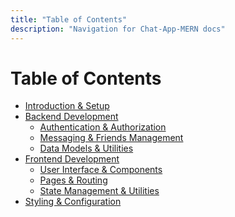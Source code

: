 ```yaml
---
title: "Table of Contents"
description: "Navigation for Chat-App-MERN docs"
---
```

# Table of Contents

<TOC />

  - [Introduction & Setup](./1_introduction_and_setup.mdx)
  - [Backend Development](./2_backend_development.mdx)
    - [Authentication & Authorization](./2.1_authentication_authorization.mdx)
    - [Messaging & Friends Management](./2.2_messaging_friends_management.mdx)
    - [Data Models & Utilities](./2.3_data_models_utilities.mdx)
  - [Frontend Development](./3_frontend_development.mdx)
    - [User Interface & Components](./3.1_user_interface_components.mdx)
    - [Pages & Routing](./3.2_pages_routing.mdx)
    - [State Management & Utilities](./3.3_state_management_utilities.mdx)
  - [Styling & Configuration](./4_styling_configuration.mdx)